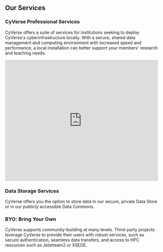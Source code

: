 <div className="brder rounded-3 shdow-lg mt-4 p-4" id="services">
<div>
<h2 className="display-4 mb-4 text-sm-start text-cter">Our Services</h2>
</div>
<h3 className="text-sm-start text-cter"> CyVerse Professional Services</h3>
<p className="text-sm-start text-cter">
  CyVerse offers a suite of services for institutions seeking to deploy CyVerse's cyberinfrastructure locally. With a secure, shared data management and computing environment with increased speed and performance, a local installation can better support your members' research and teaching needs.
</p>
<iframe
  width="100%"
  height="400px"
  src="https://www.youtube.com/embed/UkYt7-mdY2c"
  title="YouTube video player"
  frameborder="0"
  allow="accelerometer; autoplay; clipboard-write; encrypted-media; gyroscope; picture-in-picture"
  allowfullscreen
></iframe>
<h3 className="my-4 text-sm-start text-cter">Data Storage Services</h3>
<p>CyVerse offers you the option to store data in our secure, private Data Store or in our publicly accessible Data Commons.</p>
<h3 className="text-sm-start text-cter">BYO: Bring Your Own</h3>
<p className="text-sm-start text-cter">
  CyVerse supports community-building at many levels. Third-party projects leverage CyVerse to provide their users with robust services, such as secure authentication, seamless data transfers, and access to HPC resources such as Jetstream2 or XSEDE.
</p>
</div>